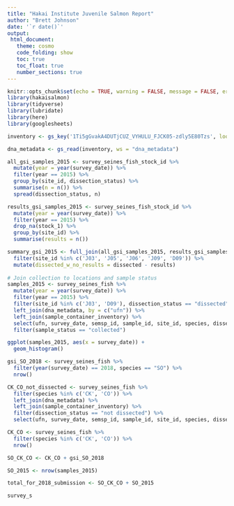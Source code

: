 ```yaml
---
title: "Hakai Institute Juvenile Salmon Report"
author: "Brett Johnson"
date: '`r date()`'
output:
 html_document:
   theme: cosmo
   code_folding: show
   toc: true
   toc_float: true
   number_sections: true
---
```


```r
knitr::opts_chunk$set(echo = TRUE, warning = FALSE, message = FALSE, error = FALSE)
library(hakaisalmon)
library(tidyverse)
library(lubridate)
library(here)
library(googlesheets)

inventory <- gs_key('1Ti5gGvakA4DUTjCUZ_VYHULU_FJCK05-zdly5E80Tzs', lookup = FALSE, visibility = "private")

dna_metadata <- gs_read(inventory, ws = "dna_metadata")
```


```r
all_gsi_samples_2015 <- survey_seines_fish_stock_id %>% 
  mutate(year = year(survey_date)) %>% 
  filter(year == 2015) %>% 
  group_by(site_id, dissection_status) %>% 
  summarise(n = n()) %>% 
  spread(dissection_status, n)

results_gsi_samples_2015 <- survey_seines_fish_stock_id %>% 
  mutate(year = year(survey_date)) %>% 
  filter(year == 2015) %>% 
  drop_na(stock_1) %>% 
  group_by(site_id) %>% 
  summarise(results = n())

summary_gsi_2015 <- full_join(all_gsi_samples_2015, results_gsi_samples_2015, by = "site_id") %>% 
  filter(site_id %in% c('J03', 'J05', 'J06', 'J09', 'D09')) %>% 
  mutate(dissected_w_no_results = dissected - results)
  
# Join collection to locations and sample status
samples_2015 <- survey_seines_fish %>% 
  mutate(year = year(survey_date)) %>% 
  filter(year == 2015) %>% 
  filter(site_id %in% c('J03', 'D09'), dissection_status == "dissected") %>% 
  left_join(dna_metadata, by = c("ufn")) %>% 
  left_join(sample_container_inventory) %>% 
  select(ufn, survey_date, semsp_id, sample_id, site_id, species, dissection_status, current_location, sample_status, container_id, sample_id, sample_location) %>% 
  filter(sample_status == "collected")

ggplot(samples_2015, aes(x = survey_date)) +
  geom_histogram()
```


```r
gsi_SO_2018 <- survey_seines_fish %>% 
  filter(year(survey_date) == 2018, species == "SO") %>% 
  nrow()

CK_CO_not_dissected <- survey_seines_fish %>% 
  filter(species %in% c('CK', 'CO')) %>% 
  left_join(dna_metadata) %>% 
  left_join(sample_container_inventory) %>% 
  filter(dissection_status == "not dissected") %>% 
  select(ufn, survey_date, semsp_id, sample_id, site_id, species, dissection_status, current_location, sample_status, container_id, sample_id, sample_location)

CK_CO <- survey_seines_fish %>% 
  filter(species %in% c('CK', 'CO')) %>% 
  nrow() 

SO_CK_CO <- CK_CO + gsi_SO_2018

SO_2015 <- nrow(samples_2015)

total_for_2018_submission <- SO_CK_CO + SO_2015
```

```r
survey_s
```

